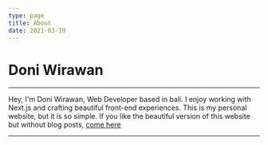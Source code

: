 ```yaml
---
type: page
title: About
date: 2021-03-19
---
```


# Doni Wirawan
---
Hey, I'm Doni Wirawan, Web Developer based in bali. I enjoy working with Next.js and crafting beautiful front-end experiences.
This is my personal website, but it is so simple. If you like the beautiful version of this website but without blog posts, [come here](https://gradient-react.vercel.app/)

---
